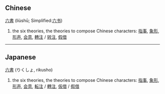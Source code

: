 ==Chinese==
[[六]][[書]] (liùshū; Simplified:[[六书]])

#the six theories, the theories to compose Chinese characters: [[指事]], [[象形]], [[形声]], [[会意]], [[轉注]] / [[转注]], [[假借]]

----

==Japanese==
[[六]][[書]] (りくしょ, rikusho)

#the six theories, the theories to compose Chinese characters: [[指事]], [[象形]], [[形声]], [[会意]], [[転注]] / [[轉注]], [[仮借]] / [[假借]]